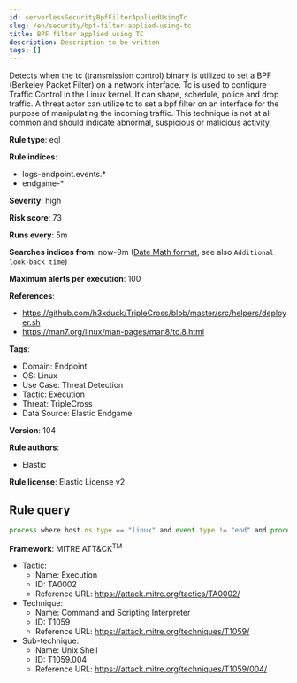 ```yaml
---
id: serverlessSecurityBpfFilterAppliedUsingTc
slug: /en/security/bpf-filter-applied-using-tc
title: BPF filter applied using TC
description: Description to be written
tags: []
---
```


<div id="bpf-filter-applied-using-tc"></div>

Detects when the tc (transmission control) binary is utilized to set a BPF (Berkeley Packet Filter) on a network interface. Tc is used to configure Traffic Control in the Linux kernel. It can shape, schedule, police and drop traffic. A threat actor can utilize tc to set a bpf filter on an interface for the purpose of manipulating the incoming traffic. This technique is not at all common and should indicate abnormal, suspicious or malicious activity.

**Rule type**: eql

**Rule indices**: 

* logs-endpoint.events.*
* endgame-*

**Severity**: high

**Risk score**: 73

**Runs every**: 5m

**Searches indices from**: now-9m ([Date Math format](((ref))/common-options.html#date-math), see also <DocLink id="serverlessSecurityRulesUiCreate" section="set-the-rules-schedule">`Additional look-back time`</DocLink>)

**Maximum alerts per execution**: 100

**References**: 

* https://github.com/h3xduck/TripleCross/blob/master/src/helpers/deployer.sh
* https://man7.org/linux/man-pages/man8/tc.8.html

**Tags**: 

* Domain: Endpoint
* OS: Linux
* Use Case: Threat Detection
* Tactic: Execution
* Threat: TripleCross
* Data Source: Elastic Endgame

**Version**: 104

**Rule authors**: 

* Elastic

**Rule license**: Elastic License v2

## Rule query

```js
process where host.os.type == "linux" and event.type != "end" and process.executable : "/usr/sbin/tc" and process.args : "filter" and process.args : "add" and process.args : "bpf" and not process.parent.executable: "/usr/sbin/libvirtd"

```

**Framework**: MITRE ATT&CK<sup>TM</sup>

* Tactic:
    * Name: Execution
    * ID: TA0002
    * Reference URL: https://attack.mitre.org/tactics/TA0002/
* Technique:
    * Name: Command and Scripting Interpreter
    * ID: T1059
    * Reference URL: https://attack.mitre.org/techniques/T1059/
* Sub-technique:
    * Name: Unix Shell
    * ID: T1059.004
    * Reference URL: https://attack.mitre.org/techniques/T1059/004/

